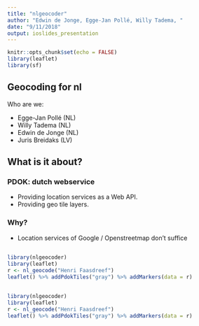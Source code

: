 ```yaml
---
title: "nlgeocoder"
author: "Edwin de Jonge, Egge-Jan Pollé, Willy Tadema, "
date: "9/11/2018"
output: ioslides_presentation
---
```


```r
knitr::opts_chunk$set(echo = FALSE)
library(leaflet)
library(sf)
```

## Geocoding for nl

Who are we:

- Egge-Jan Pollé (NL)
- Willy Tadema (NL)
- Edwin de Jonge (NL)
- Juris Breidaks (LV)

## What is it about?

### PDOK: dutch webservice

- Providing location services as a Web API.
- Providing geo tile layers.

### Why?

- Location services of Google / Openstreetmap don't suffice


## 

```r
library(nlgeocoder)
library(leaflet)
r <- nl_geocode("Henri Faasdreef")
leaflet() %>% addPdokTiles("gray") %>% addMarkers(data = r)
```

##
```r
library(nlgeocoder)
library(leaflet)
r <- nl_geocode("Henri Faasdreef")
leaflet() %>% addPdokTiles("gray") %>% addMarkers(data = r)
```
